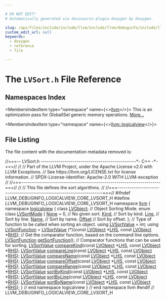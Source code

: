 ```yaml
---

# DO NOT EDIT!
# Automatically generated via docusaurus-plugin-doxygen by Doxygen.

slug: /api/files/include/include/llvm/include/llvm/debuginfo/include/llvm/debuginfo/logicalview/include/llvm/debuginfo/logicalview/core/lvsort-h
custom_edit_url: null
keywords:
  - doxygen
  - reference
  - file

---
```





# The `LVSort.h` File Reference

<DoxygenPage pluginConfig={pluginConfig}>



## Namespaces Index

<MembersIndex>

<MembersIndexItem
  type="namespace"
  name={<><a href="/docs/api/namespaces/llvm">llvm</a></>}>
This is an optimization pass for GlobalISel generic memory operations. <a href="/docs/api/namespaces/llvm/#details">More...</a>
</MembersIndexItem>

<MembersIndexItem
  type="namespace"
  name={<><a href="/docs/api/namespaces/llvm/logicalview">llvm::logicalview</a></>}>
</MembersIndexItem>

</MembersIndex>


## File Listing

The file content with the documentation metadata removed is:

<ProgramListing>

<Link id="l00001" /><CodeLine lineNumber="1"><Highlight kind="comment">//===-- LVSort.h ------------------------------------------------&#42;- C++ -&#42;-===//</Highlight><Highlight kind="normal"></Highlight></CodeLine>
<Link id="l00002" /><CodeLine lineNumber="2"><Highlight kind="normal"></Highlight><Highlight kind="comment">//</Highlight><Highlight kind="normal"></Highlight></CodeLine>
<Link id="l00003" /><CodeLine lineNumber="3"><Highlight kind="normal"></Highlight><Highlight kind="comment">// Part of the LLVM Project, under the Apache License v2.0 with LLVM Exceptions.</Highlight><Highlight kind="normal"></Highlight></CodeLine>
<Link id="l00004" /><CodeLine lineNumber="4"><Highlight kind="normal"></Highlight><Highlight kind="comment">// See https://llvm.org/LICENSE.txt for license information.</Highlight><Highlight kind="normal"></Highlight></CodeLine>
<Link id="l00005" /><CodeLine lineNumber="5"><Highlight kind="normal"></Highlight><Highlight kind="comment">// SPDX-License-Identifier: Apache-2.0 WITH LLVM-exception</Highlight><Highlight kind="normal"></Highlight></CodeLine>
<Link id="l00006" /><CodeLine lineNumber="6"><Highlight kind="normal"></Highlight><Highlight kind="comment">//</Highlight><Highlight kind="normal"></Highlight></CodeLine>
<Link id="l00007" /><CodeLine lineNumber="7"><Highlight kind="normal"></Highlight><Highlight kind="comment">//===----------------------------------------------------------------------===//</Highlight><Highlight kind="normal"></Highlight></CodeLine>
<Link id="l00008" /><CodeLine lineNumber="8"><Highlight kind="normal"></Highlight><Highlight kind="comment">//</Highlight><Highlight kind="normal"></Highlight></CodeLine>
<Link id="l00009" /><CodeLine lineNumber="9"><Highlight kind="normal"></Highlight><Highlight kind="comment">// This file defines the sort algorithms.</Highlight><Highlight kind="normal"></Highlight></CodeLine>
<Link id="l00010" /><CodeLine lineNumber="10"><Highlight kind="normal"></Highlight><Highlight kind="comment">//</Highlight><Highlight kind="normal"></Highlight></CodeLine>
<Link id="l00011" /><CodeLine lineNumber="11"><Highlight kind="normal"></Highlight><Highlight kind="comment">//===----------------------------------------------------------------------===//</Highlight><Highlight kind="normal"></Highlight></CodeLine>
<Link id="l00012" /><CodeLine lineNumber="12"><Highlight kind="normal"></Highlight></CodeLine>
<Link id="l00013" /><CodeLine lineNumber="13"><Highlight kind="normal"></Highlight><Highlight kind="preprocessor">#ifndef LLVM&#95;DEBUGINFO&#95;LOGICALVIEW&#95;CORE&#95;LVSORT&#95;H</Highlight><Highlight kind="normal"></Highlight></CodeLine>
<Link id="l00014" /><CodeLine lineNumber="14"><Highlight kind="normal"></Highlight><Highlight kind="preprocessor">#define LLVM&#95;DEBUGINFO&#95;LOGICALVIEW&#95;CORE&#95;LVSORT&#95;H</Highlight><Highlight kind="normal"></Highlight></CodeLine>
<Link id="l00015" /><CodeLine lineNumber="15"><Highlight kind="normal"></Highlight></CodeLine>
<Link id="l00016" /><CodeLine lineNumber="16"><Highlight kind="normal"></Highlight><Highlight kind="keyword">namespace </Highlight><Highlight kind="normal"><a href="/docs/api/namespaces/llvm">llvm</a> &#123;</Highlight></CodeLine>
<Link id="l00017" /><CodeLine lineNumber="17"><Highlight kind="normal"></Highlight><Highlight kind="keyword">namespace </Highlight><Highlight kind="normal"><a href="/docs/api/namespaces/llvm/logicalview">logicalview</a> &#123;</Highlight></CodeLine>
<Link id="l00018" /><CodeLine lineNumber="18"><Highlight kind="normal"></Highlight></CodeLine>
<Link id="l00019" /><CodeLine lineNumber="19"><Highlight kind="normal"></Highlight><Highlight kind="keyword">class </Highlight><Highlight kind="normal"><a href="/docs/api/classes/llvm/logicalview/lvobject">LVObject</a>;</Highlight></CodeLine>
<Link id="l00020" /><CodeLine lineNumber="20"><Highlight kind="normal"></Highlight></CodeLine>
<Link id="l00021" /><CodeLine lineNumber="21"><Highlight kind="normal"></Highlight><Highlight kind="comment">// Object Sorting Mode.</Highlight><Highlight kind="normal"></Highlight></CodeLine>
<Link id="l00022" /><CodeLine lineNumber="22" lineLink="/docs/api/namespaces/llvm/logicalview/#af64c789b30b79a5f18889270bccef27e"><Highlight kind="normal"></Highlight><Highlight kind="keyword">enum class</Highlight><Highlight kind="normal"> <a href="/docs/api/namespaces/llvm/logicalview/#af64c789b30b79a5f18889270bccef27e">LVSortMode</a> &#123;</Highlight></CodeLine>
<Link id="l00023" /><CodeLine lineNumber="23" lineLink="/docs/api/namespaces/llvm/logicalview/#af64c789b30b79a5f18889270bccef27ea6adf97f83acf6453d4a6a4b1070f3754"><Highlight kind="normal">  <a href="/docs/api/namespaces/llvm/codeview/#a4e60e0c351f13aade28b451480c44e5aa6adf97f83acf6453d4a6a4b1070f3754">None</a> = 0, </Highlight><Highlight kind="comment">// No given sort.</Highlight><Highlight kind="normal"></Highlight></CodeLine>
<Link id="l00024" /><CodeLine lineNumber="24" lineLink="/docs/api/namespaces/llvm/logicalview/#af64c789b30b79a5f18889270bccef27ead626102cfc2416a570fc0dc582a9b771"><Highlight kind="normal">  <a href="/docs/api/namespaces/llvm/logicalview/#af64c789b30b79a5f18889270bccef27ead626102cfc2416a570fc0dc582a9b771">Kind</a>,     </Highlight><Highlight kind="comment">// Sort by kind.</Highlight><Highlight kind="normal"></Highlight></CodeLine>
<Link id="l00025" /><CodeLine lineNumber="25" lineLink="/docs/api/namespaces/llvm/logicalview/#af64c789b30b79a5f18889270bccef27ea4803e6b9e63dabf04de980788d6a13c4"><Highlight kind="normal">  <a href="/docs/api/classes/llvm/codeview/line">Line</a>,     </Highlight><Highlight kind="comment">// Sort by line.</Highlight><Highlight kind="normal"></Highlight></CodeLine>
<Link id="l00026" /><CodeLine lineNumber="26" lineLink="/docs/api/namespaces/llvm/logicalview/#af64c789b30b79a5f18889270bccef27ea49ee3087348e8d44e1feda1917443987"><Highlight kind="normal">  <a href="/docs/api/namespaces/llvm/logicalview/#af64c789b30b79a5f18889270bccef27ea49ee3087348e8d44e1feda1917443987">Name</a>,     </Highlight><Highlight kind="comment">// Sort by name.</Highlight><Highlight kind="normal"></Highlight></CodeLine>
<Link id="l00027" /><CodeLine lineNumber="27" lineLink="/docs/api/namespaces/llvm/logicalview/#af64c789b30b79a5f18889270bccef27eadfd0a82c4bf37b1e90b690a22a20692e"><Highlight kind="normal">  <a href="/docs/api/namespaces/llvm/logicalview/#a9696bc411b0a7022c2cc78bff5173cefadfd0a82c4bf37b1e90b690a22a20692e">Offset</a>    </Highlight><Highlight kind="comment">// Sort by offset.</Highlight><Highlight kind="normal"></Highlight></CodeLine>
<Link id="l00028" /><CodeLine lineNumber="28"><Highlight kind="normal">&#125;;</Highlight></CodeLine>
<Link id="l00029" /><CodeLine lineNumber="29"><Highlight kind="normal"></Highlight></CodeLine>
<Link id="l00030" /><CodeLine lineNumber="30"><Highlight kind="normal"></Highlight><Highlight kind="comment">// Type of function to be called when sorting an object.</Highlight><Highlight kind="normal"></Highlight></CodeLine>
<Link id="l00031" /><CodeLine lineNumber="31" lineLink="/docs/api/namespaces/llvm/logicalview/#afe1a7272f9a740b118176de2a9722331"><Highlight kind="normal"></Highlight><Highlight kind="keyword">using </Highlight><Highlight kind="normal"><a href="/docs/api/namespaces/llvm/logicalview/#afe1a7272f9a740b118176de2a9722331">LVSortValue</a> = int;</Highlight></CodeLine>
<Link id="l00032" /><CodeLine lineNumber="32" lineLink="/docs/api/namespaces/llvm/logicalview/#a6bc760b343b11b855732c82c3763fd0e"><Highlight kind="normal"></Highlight><Highlight kind="keyword">using </Highlight><Highlight kind="normal"><a href="/docs/api/namespaces/llvm/logicalview/#a6bc760b343b11b855732c82c3763fd0e">LVSortFunction</a> = <a href="/docs/api/namespaces/llvm/logicalview/#afe1a7272f9a740b118176de2a9722331">LVSortValue</a> (&#42;)(</Highlight><Highlight kind="keyword">const</Highlight><Highlight kind="normal"> <a href="/docs/api/classes/llvm/logicalview/lvobject">LVObject</a> &#42;<a href="/docs/api/files/lib/lib/target/lib/target/x86/x86partialreduction-cpp/#a9e1483f7215664a2315c53c3558d9a8d">LHS</a>,</Highlight></CodeLine>
<Link id="l00033" /><CodeLine lineNumber="33"><Highlight kind="normal">                                       </Highlight><Highlight kind="keyword">const</Highlight><Highlight kind="normal"> <a href="/docs/api/classes/llvm/logicalview/lvobject">LVObject</a> &#42;<a href="/docs/api/files/lib/lib/target/lib/target/x86/x86partialreduction-cpp/#a87b8bfbbe9d8f7146d7f20a5fb42efd0">RHS</a>);</Highlight></CodeLine>
<Link id="l00034" /><CodeLine lineNumber="34"><Highlight kind="normal"></Highlight></CodeLine>
<Link id="l00035" /><CodeLine lineNumber="35"><Highlight kind="normal"></Highlight><Highlight kind="comment">// Get the comparator function, based on the command line options.</Highlight><Highlight kind="normal"></Highlight></CodeLine>
<Link id="l00036" /><CodeLine lineNumber="36"><Highlight kind="normal"><a href="/docs/api/namespaces/llvm/logicalview/#a6bc760b343b11b855732c82c3763fd0e">LVSortFunction</a> <a href="/docs/api/namespaces/llvm/logicalview/#a90a380e344b2789f2e5c469a7eb3972a">getSortFunction</a>();</Highlight></CodeLine>
<Link id="l00037" /><CodeLine lineNumber="37"><Highlight kind="normal"></Highlight></CodeLine>
<Link id="l00038" /><CodeLine lineNumber="38"><Highlight kind="normal"></Highlight><Highlight kind="comment">// Comparator functions that can be used for sorting.</Highlight><Highlight kind="normal"></Highlight></CodeLine>
<Link id="l00039" /><CodeLine lineNumber="39"><Highlight kind="normal"><a href="/docs/api/namespaces/llvm/logicalview/#afe1a7272f9a740b118176de2a9722331">LVSortValue</a> <a href="/docs/api/namespaces/llvm/logicalview/#ad877ef79b13ecd61a2ff5a4f8ee35d06">compareKind</a>(</Highlight><Highlight kind="keyword">const</Highlight><Highlight kind="normal"> <a href="/docs/api/classes/llvm/logicalview/lvobject">LVObject</a> &#42;<a href="/docs/api/files/lib/lib/target/lib/target/x86/x86partialreduction-cpp/#a9e1483f7215664a2315c53c3558d9a8d">LHS</a>, </Highlight><Highlight kind="keyword">const</Highlight><Highlight kind="normal"> <a href="/docs/api/classes/llvm/logicalview/lvobject">LVObject</a> &#42;<a href="/docs/api/files/lib/lib/target/lib/target/x86/x86partialreduction-cpp/#a87b8bfbbe9d8f7146d7f20a5fb42efd0">RHS</a>);</Highlight></CodeLine>
<Link id="l00040" /><CodeLine lineNumber="40"><Highlight kind="normal"><a href="/docs/api/namespaces/llvm/logicalview/#afe1a7272f9a740b118176de2a9722331">LVSortValue</a> <a href="/docs/api/namespaces/llvm/logicalview/#a7deb68a49a786650823ae1705a022cb0">compareLine</a>(</Highlight><Highlight kind="keyword">const</Highlight><Highlight kind="normal"> <a href="/docs/api/classes/llvm/logicalview/lvobject">LVObject</a> &#42;<a href="/docs/api/files/lib/lib/target/lib/target/x86/x86partialreduction-cpp/#a9e1483f7215664a2315c53c3558d9a8d">LHS</a>, </Highlight><Highlight kind="keyword">const</Highlight><Highlight kind="normal"> <a href="/docs/api/classes/llvm/logicalview/lvobject">LVObject</a> &#42;<a href="/docs/api/files/lib/lib/target/lib/target/x86/x86partialreduction-cpp/#a87b8bfbbe9d8f7146d7f20a5fb42efd0">RHS</a>);</Highlight></CodeLine>
<Link id="l00041" /><CodeLine lineNumber="41"><Highlight kind="normal"><a href="/docs/api/namespaces/llvm/logicalview/#afe1a7272f9a740b118176de2a9722331">LVSortValue</a> <a href="/docs/api/namespaces/llvm/logicalview/#a5816627430b0a27a151e258310fd1628">compareName</a>(</Highlight><Highlight kind="keyword">const</Highlight><Highlight kind="normal"> <a href="/docs/api/classes/llvm/logicalview/lvobject">LVObject</a> &#42;<a href="/docs/api/files/lib/lib/target/lib/target/x86/x86partialreduction-cpp/#a9e1483f7215664a2315c53c3558d9a8d">LHS</a>, </Highlight><Highlight kind="keyword">const</Highlight><Highlight kind="normal"> <a href="/docs/api/classes/llvm/logicalview/lvobject">LVObject</a> &#42;<a href="/docs/api/files/lib/lib/target/lib/target/x86/x86partialreduction-cpp/#a87b8bfbbe9d8f7146d7f20a5fb42efd0">RHS</a>);</Highlight></CodeLine>
<Link id="l00042" /><CodeLine lineNumber="42"><Highlight kind="normal"><a href="/docs/api/namespaces/llvm/logicalview/#afe1a7272f9a740b118176de2a9722331">LVSortValue</a> <a href="/docs/api/namespaces/llvm/logicalview/#a28e3ce47ac5b840f41fb719641b6030f">compareOffset</a>(</Highlight><Highlight kind="keyword">const</Highlight><Highlight kind="normal"> <a href="/docs/api/classes/llvm/logicalview/lvobject">LVObject</a> &#42;<a href="/docs/api/files/lib/lib/target/lib/target/x86/x86partialreduction-cpp/#a9e1483f7215664a2315c53c3558d9a8d">LHS</a>, </Highlight><Highlight kind="keyword">const</Highlight><Highlight kind="normal"> <a href="/docs/api/classes/llvm/logicalview/lvobject">LVObject</a> &#42;<a href="/docs/api/files/lib/lib/target/lib/target/x86/x86partialreduction-cpp/#a87b8bfbbe9d8f7146d7f20a5fb42efd0">RHS</a>);</Highlight></CodeLine>
<Link id="l00043" /><CodeLine lineNumber="43"><Highlight kind="normal"><a href="/docs/api/namespaces/llvm/logicalview/#afe1a7272f9a740b118176de2a9722331">LVSortValue</a> <a href="/docs/api/namespaces/llvm/logicalview/#a73679f02fa185aef3747f8635dde3eec">compareRange</a>(</Highlight><Highlight kind="keyword">const</Highlight><Highlight kind="normal"> <a href="/docs/api/classes/llvm/logicalview/lvobject">LVObject</a> &#42;<a href="/docs/api/files/lib/lib/target/lib/target/x86/x86partialreduction-cpp/#a9e1483f7215664a2315c53c3558d9a8d">LHS</a>, </Highlight><Highlight kind="keyword">const</Highlight><Highlight kind="normal"> <a href="/docs/api/classes/llvm/logicalview/lvobject">LVObject</a> &#42;<a href="/docs/api/files/lib/lib/target/lib/target/x86/x86partialreduction-cpp/#a87b8bfbbe9d8f7146d7f20a5fb42efd0">RHS</a>);</Highlight></CodeLine>
<Link id="l00044" /><CodeLine lineNumber="44"><Highlight kind="normal"><a href="/docs/api/namespaces/llvm/logicalview/#afe1a7272f9a740b118176de2a9722331">LVSortValue</a> <a href="/docs/api/namespaces/llvm/logicalview/#a4946d604633d472ab877dd3019ece52c">sortByKind</a>(</Highlight><Highlight kind="keyword">const</Highlight><Highlight kind="normal"> <a href="/docs/api/classes/llvm/logicalview/lvobject">LVObject</a> &#42;<a href="/docs/api/files/lib/lib/target/lib/target/x86/x86partialreduction-cpp/#a9e1483f7215664a2315c53c3558d9a8d">LHS</a>, </Highlight><Highlight kind="keyword">const</Highlight><Highlight kind="normal"> <a href="/docs/api/classes/llvm/logicalview/lvobject">LVObject</a> &#42;<a href="/docs/api/files/lib/lib/target/lib/target/x86/x86partialreduction-cpp/#a87b8bfbbe9d8f7146d7f20a5fb42efd0">RHS</a>);</Highlight></CodeLine>
<Link id="l00045" /><CodeLine lineNumber="45"><Highlight kind="normal"><a href="/docs/api/namespaces/llvm/logicalview/#afe1a7272f9a740b118176de2a9722331">LVSortValue</a> <a href="/docs/api/namespaces/llvm/logicalview/#a2af7e9990ddf3a8893c9ac1557d67549">sortByLine</a>(</Highlight><Highlight kind="keyword">const</Highlight><Highlight kind="normal"> <a href="/docs/api/classes/llvm/logicalview/lvobject">LVObject</a> &#42;<a href="/docs/api/files/lib/lib/target/lib/target/x86/x86partialreduction-cpp/#a9e1483f7215664a2315c53c3558d9a8d">LHS</a>, </Highlight><Highlight kind="keyword">const</Highlight><Highlight kind="normal"> <a href="/docs/api/classes/llvm/logicalview/lvobject">LVObject</a> &#42;<a href="/docs/api/files/lib/lib/target/lib/target/x86/x86partialreduction-cpp/#a87b8bfbbe9d8f7146d7f20a5fb42efd0">RHS</a>);</Highlight></CodeLine>
<Link id="l00046" /><CodeLine lineNumber="46"><Highlight kind="normal"><a href="/docs/api/namespaces/llvm/logicalview/#afe1a7272f9a740b118176de2a9722331">LVSortValue</a> <a href="/docs/api/namespaces/llvm/logicalview/#a0307d6087b1866df3bd786050de95876">sortByName</a>(</Highlight><Highlight kind="keyword">const</Highlight><Highlight kind="normal"> <a href="/docs/api/classes/llvm/logicalview/lvobject">LVObject</a> &#42;<a href="/docs/api/files/lib/lib/target/lib/target/x86/x86partialreduction-cpp/#a9e1483f7215664a2315c53c3558d9a8d">LHS</a>, </Highlight><Highlight kind="keyword">const</Highlight><Highlight kind="normal"> <a href="/docs/api/classes/llvm/logicalview/lvobject">LVObject</a> &#42;<a href="/docs/api/files/lib/lib/target/lib/target/x86/x86partialreduction-cpp/#a87b8bfbbe9d8f7146d7f20a5fb42efd0">RHS</a>);</Highlight></CodeLine>
<Link id="l00047" /><CodeLine lineNumber="47"><Highlight kind="normal"></Highlight></CodeLine>
<Link id="l00048" /><CodeLine lineNumber="48"><Highlight kind="normal">&#125; </Highlight><Highlight kind="comment">// end namespace logicalview</Highlight><Highlight kind="normal"></Highlight></CodeLine>
<Link id="l00049" /><CodeLine lineNumber="49"><Highlight kind="normal">&#125; </Highlight><Highlight kind="comment">// end namespace llvm</Highlight><Highlight kind="normal"></Highlight></CodeLine>
<Link id="l00050" /><CodeLine lineNumber="50"><Highlight kind="normal"></Highlight></CodeLine>
<Link id="l00051" /><CodeLine lineNumber="51"><Highlight kind="normal"></Highlight><Highlight kind="preprocessor">#endif </Highlight><Highlight kind="comment">// LLVM&#95;DEBUGINFO&#95;LOGICALVIEW&#95;CORE&#95;LVSORT&#95;H</Highlight><Highlight kind="normal"></Highlight></CodeLine>

</ProgramListing>

</DoxygenPage>
